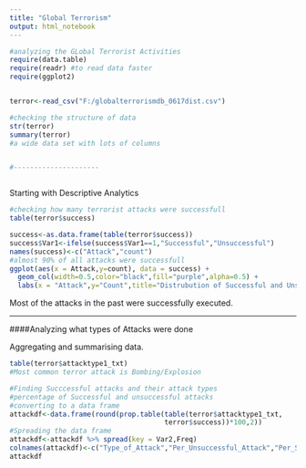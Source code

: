 ```yaml
---
title: "Global Terrorism"
output: html_notebook
---
```


```r
#analyzing the GLobal Terrorist Activities
require(data.table)
require(readr) #to read data faster
require(ggplot2)


terror<-read_csv("F:/globalterrorismdb_0617dist.csv")

#checking the structure of data
str(terror)
summary(terror)
#a wide data set with lots of columns


#---------------------



```



Starting with Descriptive Analytics

```r
#checking how many terrorist attacks were successfull
table(terror$success)

success<-as.data.frame(table(terror$success))
success$Var1<-ifelse(success$Var1==1,"Successful","Unsuccessful")
names(success)<-c("Attack","count")
#almost 90% of all attacks were successfull
ggplot(aes(x = Attack,y=count), data = success) + 
  geom_col(width=0.5,color="black",fill="purple",alpha=0.5) + 
  labs(x = "Attack",y="Count",title="Distrubution of Successful and Unsuccessful attacks from 1970-2015")


```
Most of the attacks in the past were successfully executed.

---------------

####Analyzing what types of Attacks were done

Aggregating and summarising data.

```r
table(terror$attacktype1_txt)
#Most common terror attack is Bombing/Explosion

#Finding Succcessful attacks and their attack types
#percentage of Successful and unsuccessful attacks
#converting to a data frame
attackdf<-data.frame(round(prop.table(table(terror$attacktype1_txt,
                                      terror$success))*100,2))
#Spreading the data frame
attackdf<-attackdf %>% spread(key = Var2,Freq) 
colnames(attackdf)<-c("Type_of_Attack","Per_Unsuccessful_Attack","Per_Successful_Attack")
attackdf




          




```



